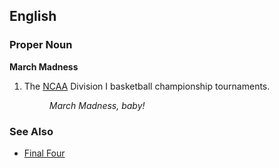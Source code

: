 ==English==

===Proper Noun===
'''March Madness'''

# {{cattag2|basketball|US}} The [[NCAA]] Division I basketball championship tournaments.
#: ''March Madness, baby!''

===See Also===
*[[Final Four]]